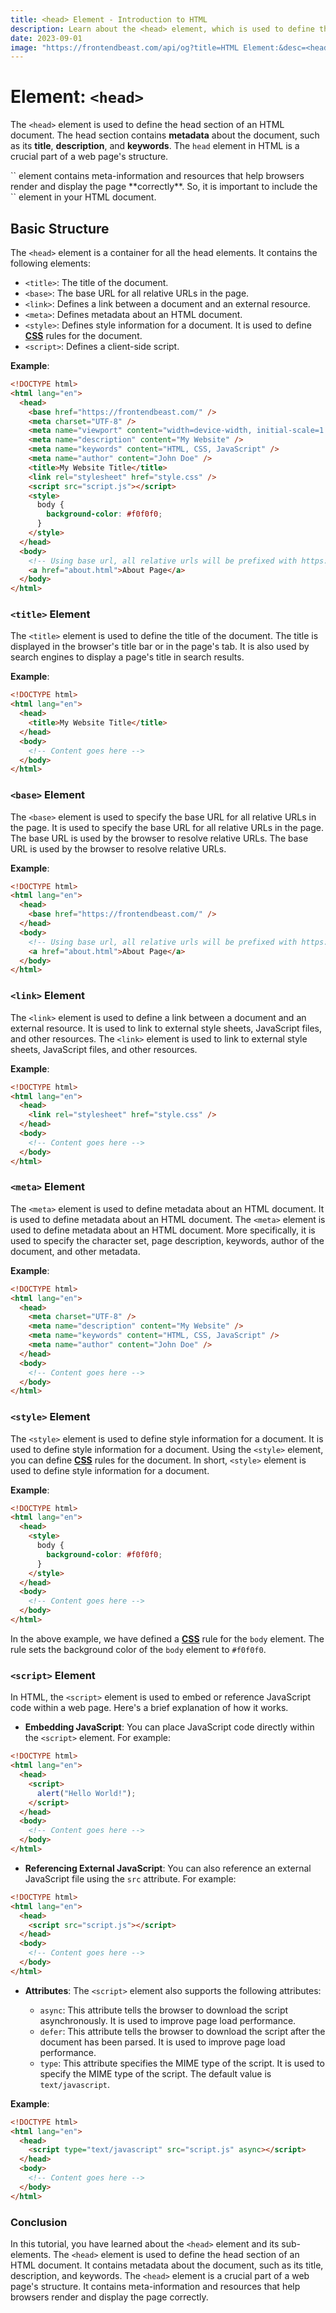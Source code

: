 ```yaml
---
title: <head> Element - Introduction to HTML
description: Learn about the <head> element, which is used to define the head section of an HTML document.
date: 2023-09-01
image: "https://frontendbeast.com/api/og?title=HTML Element:&desc=<head> - Introduction to HTML"
---
```



# Element: `<head>`

The `<head>` element is used to define the head section of an HTML document. The head section contains **metadata** about the document, such as its **title**, **description**, and **keywords**. The `head` element in HTML is a crucial part of a web page's structure.

<Callout type="info" emoji="ℹ️">
    `<head>` element contains meta-information and resources that help browsers render and display the page **correctly**. So, it is important to include the `<head>` element in your HTML document.
</Callout>

## Basic Structure

The `<head>` element is a container for all the head elements. It contains the following elements:

- `<title>`: The title of the document.
- `<base>`: The base URL for all relative URLs in the page.
- `<link>`: Defines a link between a document and an external resource.
- `<meta>`: Defines metadata about an HTML document.
- `<style>`: Defines style information for a document. It is used to define [**CSS**](/css) rules for the document.
- `<script>`: Defines a client-side script.

**Example**:

```html filename="index.html"
<!DOCTYPE html>
<html lang="en">
  <head>
    <base href="https://frontendbeast.com/" />
    <meta charset="UTF-8" />
    <meta name="viewport" content="width=device-width, initial-scale=1.0" />
    <meta name="description" content="My Website" />
    <meta name="keywords" content="HTML, CSS, JavaScript" />
    <meta name="author" content="John Doe" />
    <title>My Website Title</title>
    <link rel="stylesheet" href="style.css" />
    <script src="script.js"></script>
    <style>
      body {
        background-color: #f0f0f0;
      }
    </style>
  </head>
  <body>
    <!-- Using base url, all relative urls will be prefixed with https://frontendbeast.com/ -->
    <a href="about.html">About Page</a>
  </body>
</html>
```

### `<title>` Element

The `<title>` element is used to define the title of the document. The title is displayed in the browser's title bar or in the page's tab. It is also used by search engines to display a page's title in search results.

**Example**:

```html filename="index.html"
<!DOCTYPE html>
<html lang="en">
  <head>
    <title>My Website Title</title>
  </head>
  <body>
    <!-- Content goes here -->
  </body>
</html>
```

### `<base>` Element

The `<base>` element is used to specify the base URL for all relative URLs in the page. It is used to specify the base URL for all relative URLs in the page. The base URL is used by the browser to resolve relative URLs. The base URL is used by the browser to resolve relative URLs.

**Example**:

```html filename="index.html"
<!DOCTYPE html>
<html lang="en">
  <head>
    <base href="https://frontendbeast.com/" />
  </head>
  <body>
    <!-- Using base url, all relative urls will be prefixed with https://frontendbeast.com/ -->
    <a href="about.html">About Page</a>
  </body>
</html>
```

### `<link>` Element

The `<link>` element is used to define a link between a document and an external resource. It is used to link to external style sheets, JavaScript files, and other resources. The `<link>` element is used to link to external style sheets, JavaScript files, and other resources.

**Example**:

```html filename="index.html"
<!DOCTYPE html>
<html lang="en">
  <head>
    <link rel="stylesheet" href="style.css" />
  </head>
  <body>
    <!-- Content goes here -->
  </body>
</html>
```

### `<meta>` Element

The `<meta>` element is used to define metadata about an HTML document. It is used to define metadata about an HTML document. The `<meta>` element is used to define metadata about an HTML document. More specifically, it is used to specify the character set, page description, keywords, author of the document, and other metadata.

**Example**:

```html filename="index.html"
<!DOCTYPE html>
<html lang="en">
  <head>
    <meta charset="UTF-8" />
    <meta name="description" content="My Website" />
    <meta name="keywords" content="HTML, CSS, JavaScript" />
    <meta name="author" content="John Doe" />
  </head>
  <body>
    <!-- Content goes here -->
  </body>
</html>
```

### `<style>` Element

The `<style>` element is used to define style information for a document. It is used to define style information for a document. Using the `<style>` element, you can define [**CSS**](/css) rules for the document. In short, `<style>` element is used to define style information for a document.

**Example**:

```html filename="index.html"
<!DOCTYPE html>
<html lang="en">
  <head>
    <style>
      body {
        background-color: #f0f0f0;
      }
    </style>
  </head>
  <body>
    <!-- Content goes here -->
  </body>
</html>
```

In the above example, we have defined a [**CSS**](/css) rule for the `body` element. The rule sets the background color of the `body` element to `#f0f0f0`.

### `<script>` Element

In HTML, the `<script>` element is used to embed or reference JavaScript code within a web page. Here's a brief explanation of how it works.

- **Embedding JavaScript**: You can place JavaScript code directly within the `<script>` element. For example:

```html filename="index.html"
<!DOCTYPE html>
<html lang="en">
  <head>
    <script>
      alert("Hello World!");
    </script>
  </head>
  <body>
    <!-- Content goes here -->
  </body>
</html>
```

- **Referencing External JavaScript**: You can also reference an external JavaScript file using the `src` attribute. For example:

```html filename="index.html"
<!DOCTYPE html>
<html lang="en">
  <head>
    <script src="script.js"></script>
  </head>
  <body>
    <!-- Content goes here -->
  </body>
</html>
```

- **Attributes**: The `<script>` element also supports the following attributes:

  - `async`: This attribute tells the browser to download the script asynchronously. It is used to improve page load performance.
  - `defer`: This attribute tells the browser to download the script after the document has been parsed. It is used to improve page load performance.
  - `type`: This attribute specifies the MIME type of the script. It is used to specify the MIME type of the script. The default value is `text/javascript`.

**Example**:

```html filename="index.html"
<!DOCTYPE html>
<html lang="en">
  <head>
    <script type="text/javascript" src="script.js" async></script>
  </head>
  <body>
    <!-- Content goes here -->
  </body>
</html>
```

### Conclusion

In this tutorial, you have learned about the `<head>` element and its sub-elements. The `<head>` element is used to define the head section of an HTML document. It contains metadata about the document, such as its title, description, and keywords. The `<head>` element is a crucial part of a web page's structure. It contains meta-information and resources that help browsers render and display the page correctly.
